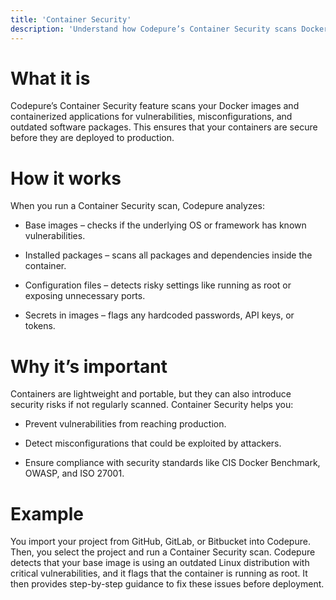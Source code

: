 ```yaml
---
title: 'Container Security'
description: 'Understand how Codepure’s Container Security scans Docker images and containers for vulnerabilities and misconfigurations.'
---
```


# What it is
Codepure’s Container Security feature scans your Docker images and containerized applications for vulnerabilities, misconfigurations, and outdated software packages. This ensures that your containers are secure before they are deployed to production.

# How it works
When you run a Container Security scan, Codepure analyzes:

* Base images – checks if the underlying OS or framework has known vulnerabilities.

* Installed packages – scans all packages and dependencies inside the container.

* Configuration files – detects risky settings like running as root or exposing unnecessary ports.

* Secrets in images – flags any hardcoded passwords, API keys, or tokens.

# Why it’s important
Containers are lightweight and portable, but they can also introduce security risks if not regularly scanned. Container Security helps you:

* Prevent vulnerabilities from reaching production.

* Detect misconfigurations that could be exploited by attackers.

* Ensure compliance with security standards like CIS Docker Benchmark, OWASP, and ISO 27001.

# Example
You import your project from GitHub, GitLab, or Bitbucket into Codepure. Then, you select the project and run a Container Security scan. Codepure detects that your base image is using an outdated Linux distribution with critical vulnerabilities, and it flags that the container is running as root. It then provides step-by-step guidance to fix these issues before deployment.